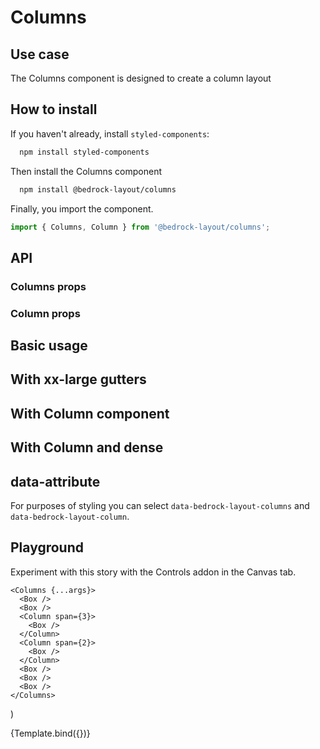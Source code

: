 

<Meta title="Components/Columns" />

# Columns

## Use case

The Columns component is designed to create a column layout

## How to install

If you haven't already, install `styled-components`:

```bash
  npm install styled-components
```

Then install the Columns component

```bash
  npm install @bedrock-layout/columns
```

Finally, you import the component.

```javascript
import { Columns, Column } from '@bedrock-layout/columns';
```

## API

### Columns props

<ArgsTable of={Columns} />

### Column props

<ArgsTable of={Column} />

## Basic usage

<Preview withToolbar>
  <Story name="Basic">
    <Columns gutter="lg" columns={4}>
      <Box />
      <Box />
      <Box />
      <Box />
      <Box />
      <Box />
      <Box />
    </Columns>
  </Story>
</Preview>

## With xx-large gutters

<Preview withToolbar>
  <Story name="Gutters">
    <Columns gutter="xxl" columns={4}>
      <Box />
      <Box />
      <Box />
      <Box />
      <Box />
      <Box />
      <Box />
    </Columns>
  </Story>
</Preview>

## With Column component

<Preview withToolbar>
  <Story name="With Column">
    <Columns gutter="lg" columns={4}>
      <Box />
      <Box />
      <Column span={3}>
        <Box />
      </Column>
      <Column span={2}>
        <Box />
      </Column>
      <Box />
      <Box />
      <Box />
    </Columns>
  </Story>
</Preview>

## With Column and dense

<Preview withToolbar>
  <Story name="With Column and dense">
    <Columns dense gutter="lg" columns={4}>
      <Box />
      <Box />
      <Column span={3}>
        <Box />
      </Column>
      <Column span={2}>
        <Box />
      </Column>
      <Box />
      <Box />
      <Box />
    </Columns>
  </Story>
</Preview>

## data-attribute

For purposes of styling you can select `data-bedrock-layout-columns` and `data-bedrock-layout-column`.

## Playground

Experiment with this story with the Controls addon in the Canvas tab.

    <Columns {...args}>
      <Box />
      <Box />
      <Column span={3}>
        <Box />
      </Column>
      <Column span={2}>
        <Box />
      </Column>
      <Box />
      <Box />
      <Box />
    </Columns>
)

<Canvas withToolbar>
  <Story
    name="Controls"
    args={{
      columns: 3,
      gutter: "lg",
      dense: false,
    }}
  >
    {Template.bind({})}
  </Story>
</Canvas>

<ArgsTable story="Controls" />
